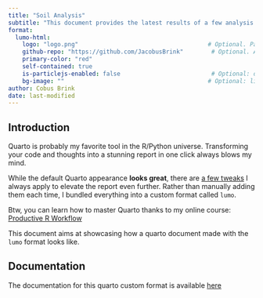 ```yaml
---
title: "Soil Analysis"
subtitle: "This document provides the latest results of a few analysis run by Celesta lab. It also showcases what's possible to do with <code>lumo</code>, a minimalist quarto template."
format:
  lumo-html: 
    logo: "logo.png"                                     # Optional. Path to a logo displayed above the title
    github-repo: "https://github.com/JacobusBrink"        # Optional. Adds a github corner at the top right
    primary-color: "red"
    self-contained: true
    is-particlejs-enabled: false                          # Optional: display interactive particles in the document header
    bg-image: ""                                         # Optional: link to an image for the header background
author: Cobus Brink
date: last-modified
---
```


## Introduction

Quarto is probably my favorite tool in the R/Python universe. Transforming your code and thoughts into a stunning report in one click always blows my mind.

While the default Quarto appearance **looks great**, there are [a few tweaks](https://www.productive-r-workflow.com/quarto-tricks) I always apply to elevate the report even further. Rather than manually adding them each time, I bundled everything into a custom format called `lumo`.

::: column-margin
Btw, you can learn how to master Quarto thanks to my online course: [Productive R Workflow](https://www.productive-r-workflow.com)
:::

This document aims at showcasing how a quarto document made with the `lumo` format looks like.

## Documentation

The documentation for this quarto custom format is available [here](https://www.productive-r-workflow.com/r/bonus/lumo-quarto-template)
